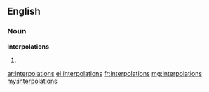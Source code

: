 ==English==

===Noun===
'''interpolations'''

# {{plural of|[[interpolation]]}}

[[ar:interpolations]]
[[el:interpolations]]
[[fr:interpolations]]
[[mg:interpolations]]
[[my:interpolations]]